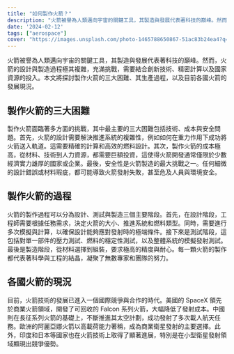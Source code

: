 ```yaml
---
title: "如何製作火箭？"
description: "火箭被譽為人類邁向宇宙的關鍵工具，其製造與發展代表著科技的巔峰。然而，火箭的設計與製造過程極其複雜，充滿挑戰，需要結合創新技術、精密計算以及國家資源的投入。本文將探討製作火箭的三大困難、其生產過程，以及目前各國火箭的發展現況。"
date: '2024-02-12'
tags: ["aerospace"]
cover: "https://images.unsplash.com/photo-1465788650867-51ac83b24ea4?q=80&w=2370&auto=format&fit=crop&ixlib=rb-4.0.3&ixid=M3wxMjA3fDB8MHxwaG90by1wYWdlfHx8fGVufDB8fHx8fA%3D%3D"
---
```


火箭被譽為人類邁向宇宙的關鍵工具，其製造與發展代表著科技的巔峰。然而，火箭的設計與製造過程極其複雜，充滿挑戰，需要結合創新技術、精密計算以及國家資源的投入。本文將探討製作火箭的三大困難、其生產過程，以及目前各國火箭的發展現況。



## 製作火箭的三大困難
 製作火箭面臨著多方面的挑戰，其中最主要的三大困難包括技術、成本與安全問題。首先，火箭的設計需要解決推進系統的複雜性，例如<Notation type="underline" color="yellow">如何在重力作用下成功將火箭送入軌道</Notation>。這需要精確的計算和高效的燃料設計。其次，製作火箭的成本極高，從材料、技術到人力資源，都需要巨額投資，這使得火箭開發通常僅限於少數經濟實力雄厚的國家或企業。最後，安全性是火箭製造的最大挑戰之一。任何細微的設計錯誤或材料瑕疵，都可能導致火箭發射失敗，甚至危及人員與環境安全。


## 製作火箭的過程

火箭的製作過程可以分為設計、測試與製造三個主要階段。<Notation type="bracket" color="yellow">首先，在設計階段，工程師需要根據任務需求，決定火箭的大小、推進系統和燃料類型</Notation>。同時，需要進行多次模擬與計算，以確保設計能夠應對發射時的極端條件。接下來是測試階段，這包括對單一部件的壓力測試、燃料的穩定性測試，以及整體系統的模擬發射測試。最後是製造階段，從材料選擇到組裝，要求極高的精度與耐心。每一顆火箭的製作都代表著科學與工程的結晶，凝聚了無數專家和團隊的努力。
## 各國火箭的現況
目前，火箭技術的發展已進入一個國際競爭與合作的時代。美國的 SpaceX 領先於商業火箭領域，開發了可回收的 Falcon 系列火箭，大幅降低了發射成本。中國則在長征系列火箭的基礎上，不斷推進其太空計劃，成功發射了多次載人航天任務。歐洲的阿麗亞娜火箭以高載荷能力著稱，成為商業衛星發射的主要選擇。此外，印度和日本等國家也在火箭技術上取得了顯著進展，特別是在小型衛星發射領域顯現出競爭優勢。